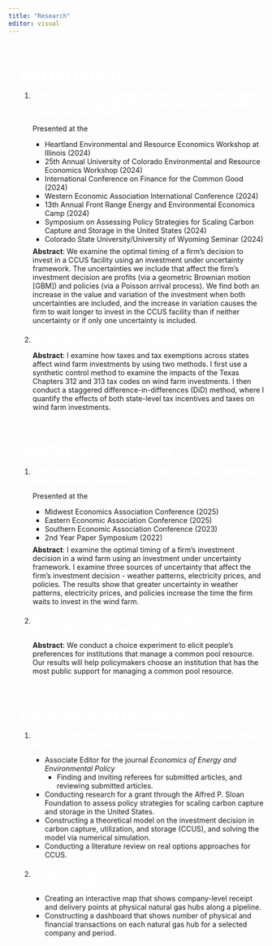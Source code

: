 ```yaml
---
title: "Research"
editor: visual
---
```


<ol class="white-bullets-ol">

<div style="margin-top:4em;"></div>

<span style="color:white; font-size:25pt;">**Dissertation**</span>

1. <span style="color:white">**Job Market Paper:** *The optimal decision to invest in carbon capture, utilization, and storage (CCUS): An investment under uncertainty framework* (with Charles F. Mason)</span>

   Presented at the
   
   - Heartland Environmental and Resource Economics Workshop at Illinois (2024)
   - 25th Annual University of Colorado Environmental and Resource Economics Workshop (2024)
   - International Conference on Finance for the Common Good (2024)
   - Western Economic Association International Conference (2024)
   - 13th Annual Front Range Energy and Environmental Economics Camp (2024)
   - Symposium on Assessing Policy Strategies for Scaling Carbon Capture and Storage in the United States (2024)
   - Colorado State University/University of Wyoming Seminar (2024)

   <div style="margin-top:-0.5em;"></div>

   **Abstract**: We examine the optimal timing of a firm's decision to invest in a CCUS facility using an investment under uncertainty framework. The uncertainties we include that affect the firm's investment decision are profits (via a geometric Brownian motion [GBM]) and policies (via a Poisson arrival process). We find both an increase in the value and variation of the investment when both uncertainties are included, and the increase in variation causes the firm to wait longer to invest in the CCUS facility than if neither uncertainty or if only one uncertainty is included.
   
<div style="margin-top:1.5em;"></div>

2. <span style="color:white">*Impacts of state-level policies on wind farm investments*</span>

   **Abstract**: I examine how taxes and tax exemptions across states affect wind farm investments by using two methods. I first use a synthetic control method to examine the impacts of the Texas Chapters 312 and 313 tax codes on wind farm investments. I then conduct a staggered difference-in-differences (DiD) method, where I quantify the effects of both state-level tax incentives and taxes on wind farm investments.
   
<div style="margin-top:4em;"></div>

<span style="color:white; font-size:25pt;"> **Works in Progress**

1. <span style="color:white">*Firm's optimal decision to invest in a wind farm using an investment under uncertainty framework*</span> 

   Presented at the

   - Midwest Economics Association Conference (2025)
   - Eastern Economic Association Conference (2025)
   - Southern Economic Association Conference (2023)
   - 2nd Year Paper Symposium (2022)
   
   <div style="margin-top:-0.5em;"></div>

   **Abstract**: I examine the optimal timing of a firm's investment decision in a wind farm using an investment under uncertainty framework. I examine three sources of uncertainty that affect the firm's investment decision - weather patterns, electricity prices, and policies. The results show that greater uncertainty in weather patterns, electricity prices, and policies increase the time the firm waits to invest in the wind farm.

<div style="margin-top:1.5em;"></div>

2. <span style="color:white">*The value of managing a common pool resource* (with Jason F. Shogren, Irene Zapata-Mor&aacute;n, Nida Zafar, and Srutakirti Mukherjee)</span>

   **Abstract**: We conduct a choice experiment to elicit people's preferences for institutions that manage a common pool resource. Our results will help policymakers choose an institution that has the most public support for managing a common pool resource.
   
<div style="margin-top:4em;"></div>

<span style="color:white; font-size:25pt;">**Research Experience**</span>

1. <span style="color:white">**Research Assistant for Professor Charles F. Mason, University of Wyoming** (2021 -- Present)</span>

   - Associate Editor for the journal *Economics of Energy and Environmental Policy*
     - Finding and inviting referees for submitted articles, and reviewing submitted articles.
   - Conducting research for a grant through the Alfred P. Sloan Foundation to assess policy strategies for scaling carbon capture and storage in the United States. 
   - Constructing a theoretical model on the investment decision in carbon capture, utilization, and storage (CCUS), and solving the model via numerical simulation. 
   - Conducting a literature review on real options approaches for CCUS.
   
<div style="margin-top:1.5em;"></div>
   
2. <span style="color:white">**Intern - Student Trainee Economist, Federal Energy Regulatory Commission** (2023)</span>

   - Creating an interactive map that shows company-level receipt and delivery points at physical natural gas hubs along a pipeline.
   - Constructing a dashboard that shows number of physical and financial transactions on each natural gas hub for a selected company and period.
   
</ol>